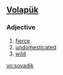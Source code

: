 ==[[Volapük]]==

===Adjective===
{{infl|vo|adjective}}

# [[fierce]]
# [[undomesticated]] 
# [[wild]]

[[vo:sovadik]]